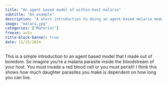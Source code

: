 ```yaml
---
title: "An agent based model of within-host malaria"
subtitle: "An example"
description: "A short introduction to doing an agent-based malaria model"
image: "malara.jpg"
categories: ["Material"]
freeze: auto
title-block-banner: true
date: 11/15/2024
---
```


This is a simple introduction to an agent based model that I made out of boredom. So imagine you're a malaria parasite inside the bloodstream of your host. You must invade a red blood cell or you must perish! I think this shows how much daughter parasites you make is dependent on how long you can live.

<object data="agentbaedppt.pdf" width="1000" height="1000" type='application/pdf'/>
